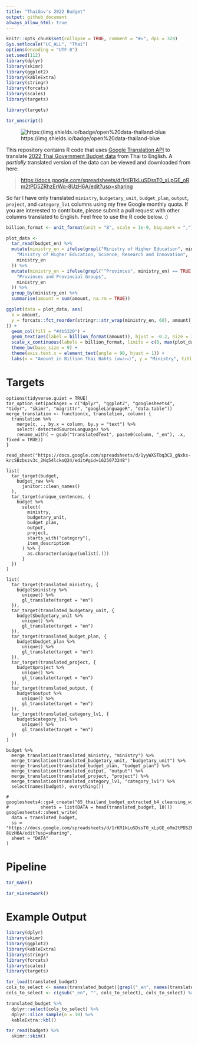 ```yaml
---
title: "ThaiGov's 2022 Budget"
output: github_document
always_allow_html: true
---
```


```r
knitr::opts_chunk$set(collapse = TRUE, comment = "#>", dpi = 320)
Sys.setlocale("LC_ALL", "Thai")
options(encoding = "UTF-8")
set.seed(112)
library(dplyr)
library(skimr)
library(ggplot2)
library(kableExtra)
library(stringr)
library(forcats)
library(scales)
library(targets)
```

```r
library(targets)
```

```r
tar_unscript()
```

![https://img.shields.io/badge/open%20data-thailand-blue](https://img.shields.io/badge/open%20data-thailand-blue)

This repository contains R code that uses [Google Translation API](https://cloud.google.com/translate) to translate [2022 Thai Government Budget data](https://github.com/kaogeek/thailand-budget-pdf2csv) from Thai to English. A *partially* translated version of the data can be viewed and downloaded from here:

> <https://docs.google.com/spreadsheets/d/1rKR1kLuSDssT0_xLpGE_oRm2tPD5ZRhzErWq-8UzH6A/edit?usp=sharing>

So far I have only translated `ministry`, `budgetary_unit`, `budget_plan`, `output`, `project`, and `category_lv1` columns using my free Google monthly quota. If you are interested to contribute, please submit a pull request with other columns translated to English. Feel free to use the R code below. :)


```r
billion_format <- unit_format(unit = "B", scale = 1e-9, big.mark = ",")

plot_data <-
  tar_read(budget_en) %>%
  mutate(ministry_en = ifelse(grepl("Ministry of Higher Education", ministry_en) == TRUE,
    "Ministry of Higher Education, Science, Research and Innovation",
    ministry_en
  )) %>%
  mutate(ministry_en = ifelse(grepl("^Provinces", ministry_en) == TRUE,
    "Provinces and Provincial Groups",
    ministry_en
  )) %>%
  group_by(ministry_en) %>%
  summarise(amount = sum(amount, na.rm = TRUE))

ggplot(data = plot_data, aes(
  x = amount,
  y = forcats::fct_reorder(stringr::str_wrap(ministry_en, 60), amount)
)) +
  geom_col(fill = "#4b5320") +
  geom_text(aes(label = billion_format(amount)), hjust = -0.2, size = 3) +
  scale_x_continuous(labels = billion_format, limits = c(0, max(plot_data$amount, na.rm = TRUE) * 1.2)) +
  theme_bw(base_size = 9) +
  theme(axis.text.x = element_text(angle = 90, hjust = 1)) +
  labs(x = "Amount in Billion Thai Bahts (พันล้าน)", y = "Ministry", title = "Total Amount of Budget by Ministry")
```


# Targets

```targets
options(tidyverse.quiet = TRUE)
tar_option_set(packages = c("dplyr", "ggplot2", "googlesheets4", "tidyr", "skimr", "magrittr", "googleLanguageR", "data.table"))
merge_translation <- function(x, translation, column) {
  translation %>%
    merge(x, ., by.x = column, by.y = "text") %>%
    select(-detectedSourceLanguage) %>%
    rename_with( ~ gsub("translatedText", paste0(column, "_en"), .x, fixed = TRUE))
}
```

```targets
read_sheet("https://docs.google.com/spreadsheets/d/1yyWXSTbq3CD_gNxks-krcSBzbszv3c_2Nq54lckoQ24/edit#gid=1625073248")
```

```targets
list(
  tar_target(budget,
    budget_raw %>%
      janitor::clean_names()
  ),
  tar_target(unique_sentences, {
    budget %>%
      select(
        ministry,
        budgetary_unit,
        budget_plan,
        output,
        project,
        starts_with("category"),
        item_description
      ) %>% {
        as.character(unique(unlist(.)))
      }
  })
)
```


```targets
list(
  tar_target(translated_ministry, {
    budget$ministry %>%
      unique() %>%
      gl_translate(target = "en")
  }),
  tar_target(translated_budgetary_unit, {
    budget$budgetary_unit %>%
      unique() %>%
      gl_translate(target = "en")
  }),
  tar_target(translated_budget_plan, {
    budget$budget_plan %>%
      unique() %>%
      gl_translate(target = "en")
  }),
  tar_target(translated_project, {
    budget$project %>%
      unique() %>%
      gl_translate(target = "en")
  }),
  tar_target(translated_output, {
    budget$output %>%
      unique() %>%
      gl_translate(target = "en")
  }),
  tar_target(translated_category_lv1, {
    budget$category_lv1 %>%
      unique() %>%
      gl_translate(target = "en")
  })
)
```

```targets
budget %>%
  merge_translation(translated_ministry, "ministry") %>%
  merge_translation(translated_budgetary_unit, "budgetary_unit") %>%
  merge_translation(translated_budget_plan, "budget_plan") %>%
  merge_translation(translated_output, "output") %>%
  merge_translation(translated_project, "project") %>%
  merge_translation(translated_category_lv1, "category_lv1") %>%
  select(names(budget), everything())
```

```targets
# googlesheets4::gs4_create("65_thailand_budget_extracted_b4_cleansing_with_ENlang",
#            sheets = list(DATA = head(translated_budget, 10)))
googlesheets4::sheet_write(
  data = translated_budget,
  ss = "https://docs.google.com/spreadsheets/d/1rKR1kLuSDssT0_xLpGE_oRm2tPD5ZRhzErWq-8UzH6A/edit?usp=sharing",
  sheet = "DATA"
)
```

# Pipeline

```r
tar_make()
```

```r
tar_visnetwork()
```

# Example Output

``` r
library(dplyr)
library(skimr)
library(ggplot2)
library(kableExtra)
library(stringr)
library(forcats)
library(scales)
library(targets)
```

```r
tar_load(translated_budget)
cols_to_select <- names(translated_budget)[grepl("_en", names(translated_budget))]
cols_to_select <- c(gsub("_en", "", cols_to_select), cols_to_select) %>% sort()

translated_budget %>%
  dplyr::select(cols_to_select) %>%
  dplyr::slice_sample(n = 10) %>%
  kableExtra::kbl()
```

```r
tar_read(budget) %>%
  skimr::skim()
```
